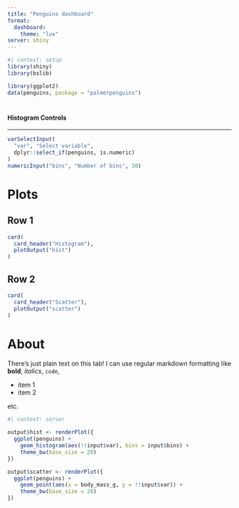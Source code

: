 ```yaml
---
title: "Penguins dashboard"
format: 
  dashboard:
    theme: "lux"
server: shiny
---
```



```r
#| context: setup
library(shiny)
library(bslib)

library(ggplot2)
data(penguins, package = "palmerpenguins")
```

#  {.sidebar}

#### Histogram Controls

------------------------------------------------------------------------

```r
varSelectInput(
  "var", "Select variable",
  dplyr::select_if(penguins, is.numeric)
)
numericInput("bins", "Number of bins", 30)
```

# Plots

## Row 1 {height="60%"}

```r
card(
  card_header("Histogram"),
  plotOutput("hist")
)
```

## Row 2 {height="40%"}

```r
card(
  card_header("Scatter"),
  plotOutput("scatter")
)
```

# About

There's just plain text on this tab!
I can use regular markdown formatting like **bold**, *italics*, `code`,

-   item 1
-   item 2

etc.


```r
#| context: server

output$hist <- renderPlot({
  ggplot(penguins) +
    geom_histogram(aes(!!input$var), bins = input$bins) +
    theme_bw(base_size = 20)
})

output$scatter <- renderPlot({
  ggplot(penguins) +
    geom_point(aes(x = body_mass_g, y = !!input$var)) +
    theme_bw(base_size = 20)
})
```
